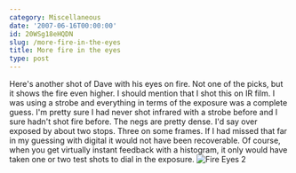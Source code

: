 ```yaml
---
category: Miscellaneous
date: '2007-06-16T00:00:00'
id: 20WSg18eHQDN
slug: /more-fire-in-the-eyes
title: More fire in the eyes
type: post
---
```


Here's another shot of Dave with his eyes on fire. Not one of the
picks, but it shows the fire even higher. I should mention that I
shot this on IR film. I was using a strobe and everything in terms
of the exposure was a complete guess. I'm pretty sure I had never
shot infrared with a strobe before and I sure hadn't shot fire
before. The negs are pretty dense. I'd say over exposed by about
two stops. Three on some frames. If I had missed that far in my
guessing with digital it would not have been recoverable. Of
course, when you get virtually instant feedback with a histogram,
it only would have taken one or two test shots to dial in the
exposure.
![Fire Eyes 2](http://www.alanwsmith.com/blog/wp-content/uploads/dave-fire-eyes-2.jpg)
